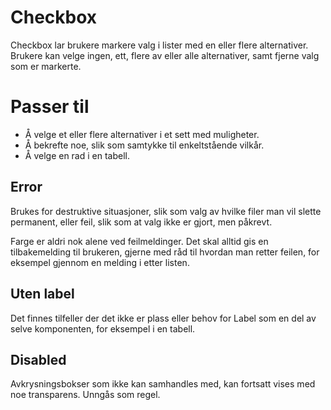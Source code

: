 
<Meta of={FhiCheckboxStories} />

# Checkbox

Checkbox lar brukere markere valg i lister med en eller flere alternativer. Brukere kan velge ingen, ett, flere av eller alle alternativer, samt fjerne valg som er markerte. 

# Passer til

- Å velge et eller flere alternativer i et sett med muligheter.
- Å bekrefte noe, slik som samtykke til enkeltstående vilkår.
- Å velge en rad i en tabell.

<Canvas of={FhiCheckboxStories.Preview} />

<Controls />

## Error

Brukes for destruktive situasjoner, slik som valg av hvilke filer man vil slette permanent, eller feil, slik som at valg ikke er gjort, men påkrevt.

<Canvas of={FhiCheckboxStories.Error} />

<div style={{padding: ".25rem 1rem", background: "#D3E3F5", borderRadius: "2px", borderBottom: "4px solid #3283CE", marginBottom: "2rem"}}>
Farge er aldri nok alene ved feilmeldinger. Det skal alltid gis en tilbakemelding til brukeren, gjerne med råd til hvordan man retter feilen, for eksempel gjennom en melding i etter listen.
</div>

## Uten label

Det finnes tilfeller der det ikke er plass eller behov for Label som en del av selve komponenten, for eksempel i en tabell.

<Canvas of={FhiCheckboxStories.NoLabel} />

## Disabled

Avkrysningsbokser som ikke kan samhandles med, kan fortsatt vises med noe transparens. Unngås som regel. 

<Canvas of={FhiCheckboxStories.Disabled} />